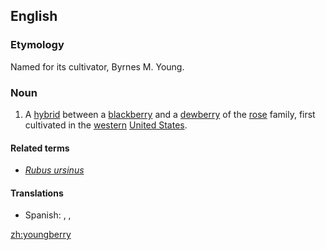==English==

===Etymology===
Named for its cultivator, Byrnes M. Young.

===Noun===
{{wikipedia}}
{{en-noun|youngberries}}

# A [[hybrid]] between a [[blackberry]] and a [[dewberry]] of the [[rose]] family, first cultivated in the [[western]] [[United States]].

====Related terms====
* ''[[Rubus ursinus]]''

====Translations====
{{trans-top}}
{{trans-mid}}
* Spanish: {{t|es|youngberry|f}}, {{t|es|yongberi|f}}, {{t|es|zarza de young|f}}
{{trans-bottom}}

[[zh:youngberry]]